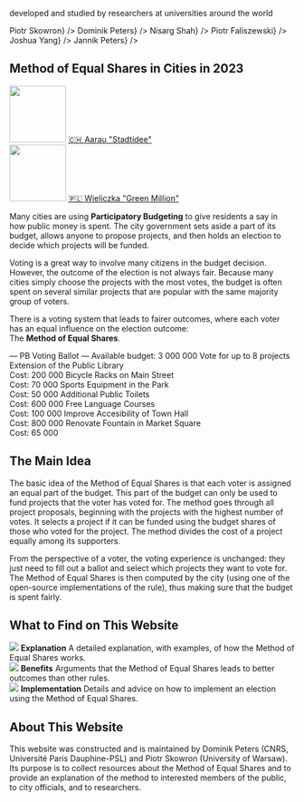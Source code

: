 
<section className={styles.universityLogos}>
    <p>developed and studied by researchers at universities around the world</p>
    <div className={styles.logoList}>
        <UniversityLogo logo="logo-warsaw-en.svg" uniName="University of Warsaw" link={<a href="https://www.mimuw.edu.pl/~ps219737/">Piotr Skowron</a>} />
        <UniversityLogo logo="logo-cnrs.svg" uniName="CNRS, France" link={<a href="http://dominik-peters.de/">Dominik Peters</a>} />
        <UniversityLogo logo="logo-toronto.svg" uniName="University of Toronto" link={<a href="https://www.cs.toronto.edu/~nisarg/index.html">Nisarg Shah</a>} />
        <UniversityLogo logo="logo-agh.svg" uniName="AGH University of Science and Technology, Kraków" link={<a href="https://home.agh.edu.pl/~faliszew/">Piotr Faliszewski</a>} />
        <UniversityLogo logo="logo-eth.svg" uniName="ETH Zurich" link={<a href="https://democracy.dsi.uzh.ch/member/joshua-yang/">Joshua Yang</a>} />
        <UniversityLogo logo="logo-tu-berlin.svg" uniName="TU Berlin" link={<a href="https://sites.google.com/view/jannikpeters">Jannik Peters</a>} />
    </div>
</section>

<section className={[styles.contentSection, styles.cities2023].join(' ')}>
  <h2><span>Method of Equal Shares in Cities in 2023</span></h2>
  <div className={styles.columns}>
    <div>
      <a href="https://www.stadtidee.aarau.ch/"><img src={useBaseUrl('/img/aarau.jpg')} width="100" height="100" /></a>
      <a href="https://www.stadtidee.aarau.ch/">🇨🇭 Aarau "Stadtidee"</a>
    </div>
    <div>
      <a href="https://www.wieliczka.eu/pl/201129/29767/%E2%80%9Ezielony-milion%E2%80%9D-ekologiczny-budzet-obywatelski.html"><img src={useBaseUrl('/img/wielieczka.jpg')} width="100" height="100" /></a>
      <a href="https://www.wieliczka.eu/pl/201129/29767/%E2%80%9Ezielony-milion%E2%80%9D-ekologiczny-budzet-obywatelski.html">🇵🇱 Wieliczka "Green Million"</a></div>
  </div>
</section>

<section className={styles.contentSectionFlex}>
  <div className={styles.ballotExplanation}>
    <p>
        Many cities are using <strong style={{color: 'var(--ifm-color-primary)'}}>Participatory Budgeting</strong> to give residents a say in how public money is spent.
        The city government sets aside a part of its budget,
        allows anyone to propose projects, and then holds
        an election to decide which projects will be funded.
    </p>
    <p>
        Voting is a great way to involve many citizens in the budget decision.
        However, the outcome of the election is not always fair.
        Because many cities simply choose the projects with the most votes,
        the budget is often spent on several similar projects that are popular with
        the same majority group of voters.
    </p>
    <p>
        There is a voting system that leads to fairer outcomes, where each voter has an equal influence on the
        election outcome:
        <br />
        The <strong style={{color: 'var(--ifm-color-primary)'}}>Method of Equal Shares</strong>.
    </p>
  </div>
  <div className={styles.approvalBallotExample}>
      <span style={{fontWeight: 500, fontSize: '110%'}}>&mdash; PB Voting Ballot &mdash;</span>
      <span>Available budget: <CurrencySymbol/>3 000 000</span>
      <span style={{fontStyle: 'italic', marginBottom: '5px'}}>Vote for up to 8 projects</span>
      <BallotExampleOption selected>Extension of the Public Library <br /> Cost: <CurrencySymbol/>200 000</BallotExampleOption>
      <BallotExampleOption>Bicycle Racks on Main Street <br /> Cost: <CurrencySymbol/>70 000</BallotExampleOption>
      <BallotExampleOption selected>Sports Equipment in the Park <br /> Cost: <CurrencySymbol/>50 000</BallotExampleOption>
      <BallotExampleOption selected>Additional Public Toilets <br /> Cost: <CurrencySymbol/>600 000</BallotExampleOption>
      <BallotExampleOption>Free Language Courses <br /> Cost: <CurrencySymbol/>100 000</BallotExampleOption>
      <BallotExampleOption>Improve Accesibility of Town Hall <br /> Cost: <CurrencySymbol/>800 000</BallotExampleOption>
      <BallotExampleOption>Renovate Fountain in Market Square <br /> Cost: <CurrencySymbol/>65 000</BallotExampleOption>
  </div>
</section>

<section className={styles.contentSection}>
  <h2>The Main Idea</h2>
  <p>
      The basic idea of the Method of Equal Shares is that each voter is assigned an equal part of the budget.
      This part of the budget can only be used to fund projects that the voter has voted for.
      The method goes through all project proposals, beginning with the projects with the highest number of
      votes.
      It selects a project if it can be funded using the budget shares of those who voted for the project.
      The method divides the cost of a project equally among its supporters.
  </p>
  <div className={styles.sankeyImage}>
      <div className={styles.sankeyContainer}>
        <Sankey />
      </div>
  </div>
  <p>
      From the perspective of a voter, the voting experience is unchanged: they just need to fill out a ballot
      and select which projects they want to vote for. The Method of Equal Shares is then computed
      by the city (using one of the open-source implementations of the rule), thus making sure that the budget is spent fairly.
  </p>
</section>

<section className={styles.contentSection}>
  <h2>What to Find on This Website</h2>
  <div className={styles.columns}>
    <div>
      <Link to="explanation"><img src={useBaseUrl('/img/fund.svg')}/></Link>
      <Link to="explanation"><strong>Explanation</strong></Link>
      <Link to="explanation"><span>A detailed explanation, with examples, of how the Method of Equal Shares works.</span></Link>
    </div>
    <div>
      <Link to="benefits"><img src={useBaseUrl('/img/growth.svg')}/></Link>
      <Link to="benefits"><strong>Benefits</strong></Link>
      <Link to="benefits"><span>Arguments that the Method of Equal Shares leads to better outcomes than other rules.</span></Link>
    </div>
    <div>
      <Link to="implementation"><img src={useBaseUrl('/img/clipboard.svg')}/></Link>
      <Link to="implementation"><strong>Implementation</strong></Link>
      <Link to="implementation"><span>Details and advice on how to implement an election using the Method of Equal Shares.</span></Link>
    </div>
  </div>
</section>

<section className={styles.contentSection}>
  <h2>About This Website</h2>
  <p style={{ fontSize: '1.2em' }}>
      This website was <Link to="contacts">constructed and is maintained by Dominik Peters (CNRS, Université Paris Dauphine-PSL) and Piotr Skowron (University of Warsaw)</Link>.
      Its purpose is to collect resources about the Method of Equal Shares and to provide an explanation of the method to interested members of the public,
      to city officials, and to researchers.
  </p>
</section>